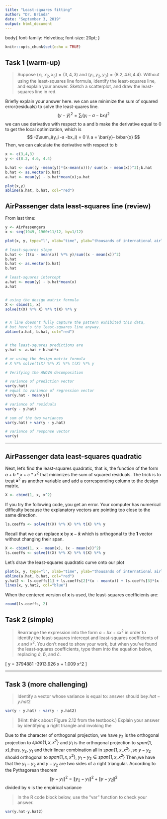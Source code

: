 ```yaml
---
title: "Least-squares fitting"
author: "Dr. Brinda"
date: "September 3, 2019"
output: html_document
---
```

body{
 font-family: Helvetica;
 font-size: 20pt;
}
```r
knitr::opts_chunk$set(echo = TRUE)
```



## Task 1 (warm-up)

> Suppose $(x_1, x_2, x_3) = (3, 4, 3)$ and $(y_1, y_2, y_3) = (8.2, 4.6, 4.4)$. Without using the least-squares line formula, identify the least-squares line, and explain your answer. Sketch a scatterplot, and draw the least-squares line in red.

Briefly explain your answer here.
we can use minimize the sum of squared error(residuals) to solve the least-quares line.
$$
   (y - \hat{y})^2= \sum_i(y_i - a - bx_i)^2
$$
we can use derivative with respect to a and b make the derivative equal to 0 to get the local optimization, which is
$$
    -2\sum_i(y_i -a -bx_i) = 0 \\
     a = \bar{y}- b\bar{x}
$$
Then, we can calculate the derivative with respect to b
\begin{align*}
    -2\sum_i(y_i -\bar{y}-(x_i - \bar{x})b)& = 0\\
    \hat b&=\frac{\sum_i(y_i-\bar{y})(x_i - \bar{x})}{\sum_i(x_i -\bar{x})^2}\\
    \hat a&= \bar{y}-\frac{\sum_i(y_i-\bar{y})(x_i - \bar{x})}{\sum_i(x_i -\bar{x})^2}\bar{x}
\end{align*}


```r
x <- c(3,4,3)
y <- c(8.2, 4.6, 4.4)

b.hat <- sum((y -mean(y))*(x-mean(x)))/ sum((x - mean(x))^2);b.hat
b.hat <- as.vector(b.hat) 
a.hat <- mean(y) - b.hat*mean(x);a.hat

plot(x,y)
abline(a.hat, b.hat, col="red")
```



## AirPassenger data least-squares line (review)

From last time:

```r
y <- AirPassengers
x <- seq(1949, 1960+11/12, by=1/12)

plot(x, y, type="l", xlab="time", ylab="thousands of international airline passengers")

# least-squares slope
b.hat <- (t(x - mean(x)) %*% y)/sum((x - mean(x))^2)
b.hat
b.hat <- as.vector(b.hat)
b.hat

# least-squares intercept
a.hat <- mean(y) - b.hat*mean(x)
a.hat


# using the design matrix formula
X <- cbind(1, x)
solve(t(X) %*% X) %*% t(X) %*% y


# A line doesn't fully capture the pattern exhibited this data,
# but here's the least-squares line anyway.
abline(a.hat, b.hat, col="red")


# the least-squares predictions are
y.hat <- a.hat + b.hat*x

# or using the design matrix formula
# X %*% solve(t(X) %*% X) %*% t(X) %*% y
```


```r
# Verifying the ANOVA decomposition

# variance of prediction vector
var(y.hat)
# equal to variance of regression vector
var(y.hat - mean(y))

# variance of residuals
var(y - y.hat)

# sum of the two variances
var(y.hat) + var(y - y.hat)

# variance of response vector
var(y)
```

---


## AirPassenger data least-squares quadratic


Next, let's find the least-squares quadratic, that is, the function of the form $a + b*x + c*x^2$ that minimizes the sum of squared residuals. The trick is to treat $\mathbf{x}^2$ as another variable and add a corresponding column to the design matrix.


```r
X <- cbind(1, x, x^2)
```

If you try the following code, you get an error. Your computer has numerical difficulty because the explanatory vectors are pointing too close to the same direction.

```r
ls.coeffs <- solve(t(X) %*% X) %*% t(X) %*% y
```

Recall that we can replace $\mathbf{x}$ by $\mathbf{x} - \mathbf{\bar{x}}$ which is orthogonal to the $\mathbf{1}$ vector without changing their span.

```r
X <- cbind(1, x - mean(x), (x - mean(x))^2)
ls.coeffs <- solve(t(X) %*% X) %*% t(X) %*% y
```



Let's draw the least-squares quadratic curve onto our plot

```r
plot(x, y, type="l", xlab="time", ylab="thousands of international airline passengers")
abline(a.hat, b.hat, col="red")
y.hat2 <- ls.coeffs[1] + ls.coeffs[2]*(x - mean(x)) + ls.coeffs[3]*(x - mean(x))^2
lines(x, y.hat2, col="blue")
```

When the centered version of $\mathbf{x}$ is used, the least-squares coefficients are:
```r
round(ls.coeffs, 2)
```


## Task 2 (simple)

> Rearrange the expression into the form $a + b x + c x^2$ in order to identify the least-squares intercept and least-squares coefficients of $x$ and $x^2$. You don't need to show your work, but when you've found the least-squares coefficients, type them into the equation below, replacing $\hat{a}$, $\hat{b}$, and $\hat{c}$.

\[
y = 3794881 -3913.926 x + 1.009 x^2
\]

\begin{align*}
 y&= a + b(x- \bar{x}) + c(x- \bar{x})^2\\
  &= [a-b\bar{x}+c{\bar{x}}^2]+(b-2c\bar{x})+cx^2\\
\end{align*}


---


## Task 3 (more challenging)

> Identify a vector whose variance is equal to:
answer should be$y.hat -y.hat2$ 

```r
var(y - y.hat) - var(y - y.hat2)

```

> (Hint: think about Figure 2.12 from the textbook.) Explain your answer by identifying a right triangle and invoking the 

Due to the character of orthogonal projection, we have $y_2$ is the orthogonal projection to $span \left\{1,x,x^2 \right\}$ and $y_1$ is the orthogonal projection to $span \left\{1,x \right\}$,thus, $y_2$, $y_1$ and their linear combination all in $span \left\{1,x,x^2 \right\}$  ,so $y-y_2$ should orthogonal to $span \left\{1,x,x^2 \right\}$, $y_1-y_2 \in span \left\{1,x,x^2 \right\}$
Then,we have that the $y_1-y_2$ and $y-y_2$ are two sides of a right triangular. 
According to the 
Pythagorean theorem
    $$\left\| y -y_1\right\|^2 = \left\| y_2 -y_1\right\|^2 + \left\| y -y_2\right\|^2$$
divided by $n$ is the empirical variance 





> In the R code block below, use the "var" function to check your answer.


```r
var(y.hat-y.hat2)
```





